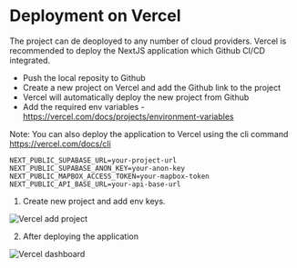 # Deployment on Vercel

The project can de deoployed to any number of cloud providers. Vercel is recommended to deploy the NextJS application which Github CI/CD integrated.

- Push the local reposity to Github
- Create a new project on Vercel and add the Github link to the project
- Vercel will automatically deploy the new project from Github
- Add the required env variables - https://vercel.com/docs/projects/environment-variables

Note: You can also deploy the application to Vercel using the cli command https://vercel.com/docs/cli

```text copy
NEXT_PUBLIC_SUPABASE_URL=your-project-url
NEXT_PUBLIC_SUPABASE_ANON_KEY=your-anon-key
NEXT_PUBLIC_MAPBOX_ACCESS_TOKEN=your-mapbox-token
NEXT_PUBLIC_API_BASE_URL=your-api-base-url
```

1. Create new project and add env keys.

![Vercel add project](/vercel-1.png)

2. After deploying the application

![Vercel dashboard](/vercel-2.png)